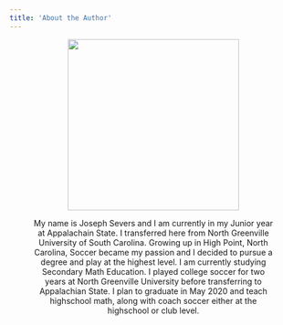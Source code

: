 ```yaml
---
title: 'About the Author'
---
```


<figure align = "middle">
<img src= "058AE7DB-3A44-480E-9261-344D6DE2B692.JPG" style = "height:300px;">

My name is Joseph Severs and I am currently in my Junior year at Appalachain State. I transferred here from North Greenville University of South Carolina. Growing up in High Point, North Carolina, Soccer became my passion and I decided to pursue a degree and play at the highest level. I am currently studying Secondary Math Education. I played college soccer for two years at North Greenville University before transferring to Appalachian State. I plan to graduate in May 2020 and teach highschool math, along with coach soccer either at the highschool or club level.